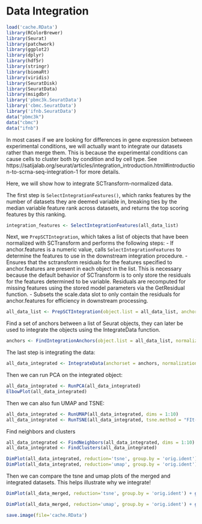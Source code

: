 # Data Integration
```r
load('cache.RData')
library(RColorBrewer)
library(Seurat)
library(patchwork)
library(ggplot2)
library(dplyr)
library(hdf5r)
library(stringr)
library(biomaRt)
library(viridis)
library(SeuratDisk)
library(SeuratData)
library(msigdbr)
library('pbmc3k.SeuratData')
library('cbmc.SeuratData')
library('ifnb.SeuratData')
data("pbmc3k")
data("cbmc")
data("ifnb")
```
In most cases if we are looking for differences in gene expression between experimental conditions, we will actually want to integrate our datasets rather than merge them. This is because the experimental conditions can cause cells to cluster both by condition and by cell type. See https://satijalab.org/seurat/articles/integration_introduction.html#introduction-to-scrna-seq-integration-1 for more details. 

Here, we will show how to integrate SCTransform-normalized data.

The first step is `SelectIntegrationFeatures()`, which ranks features by the number of datasets they are deemed variable in, breaking ties by the median variable feature rank across datasets, and returns the top scoring features by this ranking.

```r
integration_features <- SelectIntegrationFeatures(all_data_list)
```

Next, we `PrepSCTIntegration`, which takes a list of objects that have been normalized with SCTransform and performs the following steps:
- If anchor.features is a numeric value, calls `SelectIntegrationFeatures` to determine the features to use in the downstream integration procedure.
- Ensures that the sctransform residuals for the features specified to anchor.features are present in each object in the list. This is necessary because the default behavior of SCTransform is to only store the residuals for the features determined to be variable. Residuals are recomputed for missing features using the stored model parameters via the GetResidual function.
- Subsets the scale.data slot to only contain the residuals for anchor.features for efficiency in downstream processing.

```r
all_data_list <- PrepSCTIntegration(object.list = all_data_list, anchor.features = integration_features)
```

Find a set of anchors between a list of Seurat objects, they can later be used to integrate the objects using the IntegrateData function.
```r
anchors <- FindIntegrationAnchors(object.list = all_data_list, normalization.method = "SCT", anchor.features = integration_features)
```

The last step is integrating the data:
```r
all_data_integrated <- IntegrateData(anchorset = anchors, normalization.method = "SCT")
```

Then we can run PCA on the integrated object:
```r
all_data_integrated <- RunPCA(all_data_integrated)
ElbowPlot(all_data_integrated)
```

Then we can also fun UMAP and TSNE:
```r
all_data_integrated <- RunUMAP(all_data_integrated, dims = 1:10)
all_data_integrated <- RunTSNE(all_data_integrated, tsne.method = "FIt-SNE", seed.use=61)
```
Find neighbors and clusters
```r
all_data_integrated <- FindNeighbors(all_data_integrated, dims = 1:10)
all_data_integrated <- FindClusters(all_data_integrated)
```

```r
DimPlot(all_data_integrated, reduction='tsne', group.by = 'orig.ident')
DimPlot(all_data_integrated, reduction='umap', group.by = 'orig.ident')
```

Then we can compare the tsne and umap plots of the merged and integrated datasets. This helps illustrate why we integrate!

```r
DimPlot(all_data_merged, reduction='tsne', group.by = 'orig.ident') + ggtitle("Merged") | DimPlot(all_data_integrated, reduction='tsne', group.by = 'orig.ident') + ggtitle("Integrated")

DimPlot(all_data_merged, reduction='umap', group.by = 'orig.ident') + ggtitle("Merged") | DimPlot(all_data_integrated, reduction='umap', group.by = 'orig.ident') + ggtitle("Integrated")
```

```r
save.image(file='cache.RData')
```
